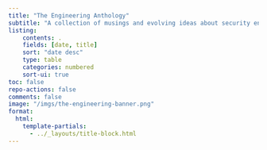 ```yaml
---
title: "The Engineering Anthology"
subtitle: "A collection of musings and evolving ideas about security engineering and development practices."
listing:
    contents: .
    fields: [date, title]
    sort: "date desc"
    type: table
    categories: numbered
    sort-ui: true
toc: false
repo-actions: false
comments: false
image: "/imgs/the-engineering-banner.png"
format:
  html:
    template-partials:
      - ../_layouts/title-block.html
---
```

